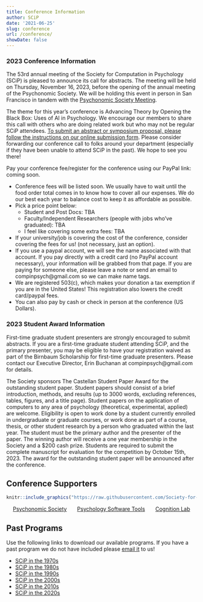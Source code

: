 ```yaml
---
title: Conference Information
author: SCiP
date: '2021-06-25'
slug: conference
url: /conference/
showDate: false
---
```


### 2023 Conference Information

The 53rd annual meeting of the Society for Computation in Psychology (SCiP) is pleased to announce its call for abstracts. The meeting will be held on Thursday, November 16, 2023, before the opening of the annual meeting of the Psychonomic Society. We will be holding this event in person in San Francisco in tandem with the [Psychonomic Society Meeting](https://www.psychonomic.org/page/2023annualmeeting). 
 
The theme for this year’s conference is Advancing Theory by Opening the Black Box: Uses of AI in Psychology. We encourage our members to share this call with others who are doing related work but who may not be regular SCiP attendees. [To submit an abstract or symposium proposal, please follow the instructions on our online submission form](https://forms.gle/9yE4Eymf56v6TkFw8). Please consider forwarding our conference call to folks around your department (especially if they have been unable to attend SCiP in the past). We hope to see you there!

Pay your conference fee/register for the conference using our PayPal link: coming soon.  

  - Conference fees will be listed soon. We usually have to wait until the food order total comes in to know how to cover all our expenses. We do our best each year to balance cost to keep it as affordable as possible. 
  - Pick a price point below:
    - Student and Post Docs: TBA
    - Faculty/Independent Researchers (people with jobs who’ve graduated): TBA
    - I feel like covering some extra fees: TBA
  - If your university/job is covering the cost of the conference, consider covering the fees for us! (not necessary, just an option).
  - If you use a paypal account, we will see the name associated with that account. If you pay directly with a credit card (no PayPal account necessary), your information will be grabbed from that page. If you are paying for someone else, please leave a note or send an email to compinpsych@gmail.com so we can make name tags. 
  - We are registered 503(c), which makes your donation a tax exemption if you are in the United States! This registration also lowers the credit card/paypal fees. 
  - You can also pay by cash or check in person at the conference (US Dollars). 
 
### 2023 Student Award Information

First-time graduate student presenters are strongly encouraged to submit abstracts. If you are a first-time graduate student attending SCiP, and the primary presenter, you may be eligible to have your registration waived as part of the Birnbaum Scholarship for first-time graduate presenters. Please contact our Executive Director, Erin Buchanan at compinpsych@gmail.com for details.
 
The Society sponsors The Castellan Student Paper Award for the outstanding student paper. Student papers should consist of a brief introduction, methods, and results (up to 3000 words, excluding references, tables, figures, and a title page). Student papers on the application of computers to any area of psychology (theoretical, experimental, applied) are welcome. Eligibility is open to work done by a student currently enrolled in undergraduate or graduate courses, or work done as part of a course, thesis, or other student research by a person who graduated within the last year. The student must be the primary author and the presenter of the paper. The winning author will receive a one year membership in the Society and a $200 cash prize. Students are required to submit the complete manuscript for evaluation for the competition by October 15th, 2023. The award for the outstanding student paper will be announced after the conference. 

## Conference Supporters 

```r
knitr::include_graphics("https://raw.githubusercontent.com/Society-for-Computation-in-Psychology/Society-for-Computation-in-Psychology.github.io/master/files/imgs/sponsors.jpg")
```

<center>
[Psychonomic Society](https://www.psychonomic.org/) &nbsp; &nbsp; &nbsp; 
[Psychology Software Tools](https://pstnet.com/) &nbsp; &nbsp; &nbsp; 
[Cognition Lab](https://cognitionlab.com/)
</center>

## Past Programs

Use the following links to download our available programs. If you have a past program we do not have included please [email it](mailto:compinpsych@gmail.com) to us! 

- [SCiP in the 1970s](https://github.com/Society-for-Computation-in-Psychology/Society-for-Computation-in-Psychology.github.io/raw/master/files/programs/scip70.zip)
- [SCiP in the 1980s](https://github.com/Society-for-Computation-in-Psychology/Society-for-Computation-in-Psychology.github.io/raw/master/files/programs/scip80.zip)
- [SCiP in the 1990s](https://github.com/Society-for-Computation-in-Psychology/Society-for-Computation-in-Psychology.github.io/raw/master/files/programs/scip90.zip)
- [SCiP in the 2000s](https://github.com/Society-for-Computation-in-Psychology/Society-for-Computation-in-Psychology.github.io/raw/master/files/programs/scip00.zip)
- [SCiP in the 2010s](https://github.com/Society-for-Computation-in-Psychology/Society-for-Computation-in-Psychology.github.io/raw/master/files/programs/scip10.zip)
- [SCiP in the 2020s](https://github.com/Society-for-Computation-in-Psychology/Society-for-Computation-in-Psychology.github.io/raw/master/files/programs/scip20.zip)